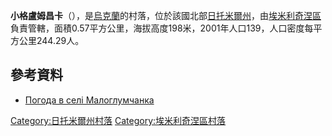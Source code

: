{{coord|50|55|55|N|27|34|41|E|scale:30000|display=title}}

'''小格盧姆昌卡'''（{{lang-uk|Малоглумчанка}}），是[[烏克蘭|烏克蘭]]的村落，位於該國北部[[日托米爾州|日托米爾州]]，由[[埃米利奇涅區|埃米利奇涅區]]負責管轄，面積0.57平方公里，海拔高度198米，2001年人口139，人口密度每平方公里244.29人。

==參考資料== 
* [http://weather.in.ua/ua/zhitomirskaja/14841 Погода в селі Малоглумчанка] {{Wayback|url=http://weather.in.ua/ua/zhitomirskaja/14841 |date=20111219161544 }}

{{DEFAULTSORT:Малоглумчанка}}
[[Category:日托米爾州村落|Category:日托米爾州村落]]
[[Category:埃米利奇涅區村落|Category:埃米利奇涅區村落]]